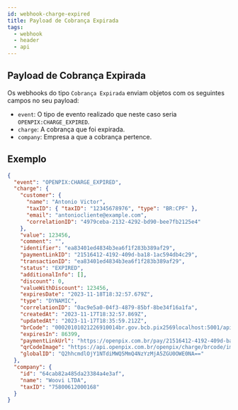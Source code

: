 ```yaml
---
id: webhook-charge-expired
title: Payload de Cobrança Expirada
tags:
  - webhook
  - header
  - api
---
```


## Payload de Cobrança Expirada

Os webhooks do tipo `Cobrança Expirada` enviam objetos com os seguintes campos no seu payload:

- `event`: O tipo de evento realizado que neste caso seria `OPENPIX:CHARGE_EXPIRED`.
- `charge`: A cobrança que foi expirada.
- `company`: Empresa a que a cobrança pertence.

## Exemplo

```json
{
  "event": "OPENPIX:CHARGE_EXPIRED",
  "charge": {
    "customer": {
      "name": "Antonio Victor",
      "taxID": { "taxID": "12345678976", "type": "BR:CPF" },
      "email": "antoniocliente@example.com",
      "correlationID": "4979ceba-2132-4292-bd90-bee7fb2125e4"
    },
    "value": 123456,
    "comment": "",
    "identifier": "ea83401ed4834b3ea6f1f283b389af29",
    "paymentLinkID": "21516412-4192-409d-ba18-1ac594db4c29",
    "transactionID": "ea83401ed4834b3ea6f1f283b389af29",
    "status": "EXPIRED",
    "additionalInfo": [],
    "discount": 0,
    "valueWithDiscount": 123456,
    "expiresDate": "2023-11-18T18:32:57.679Z",
    "type": "DYNAMIC",
    "correlationID": "0ac9e5a0-04f3-4879-85bf-8be34f16a1fa",
    "createdAt": "2023-11-17T18:32:57.869Z",
    "updatedAt": "2023-11-17T18:35:59.212Z",
    "brCode": "00020101021226910014br.gov.bcb.pix2569localhost:5001/api/testaccount/qr/v1/5b2970f464a740378aa472c6dad0bf8352040000530398654071234.565802BR5905Woovi6009SAO_PAULO610804556300622905255b2970f464a740378aa472c6d63046BA9",
    "expiresIn": 86399,
    "paymentLinkUrl": "https://openpix.com.br/pay/21516412-4192-409d-ba18-1ac594db4c29",
    "qrCodeImage": "https://api.openpix.com.br/openpix/charge/brcode/image/21516412-4192-409d-ba18-1ac594db4c29.png",
    "globalID": "Q2hhcmdlOjY1NTdiMWQ5MmQ4NzYzMjA5ZGU0OWE0NA=="
  },
  "company": {
    "id": "64cab82a485da23384a4e3af",
    "name": "Woovi LTDA",
    "taxID": "75800612000168"
  }
}
```